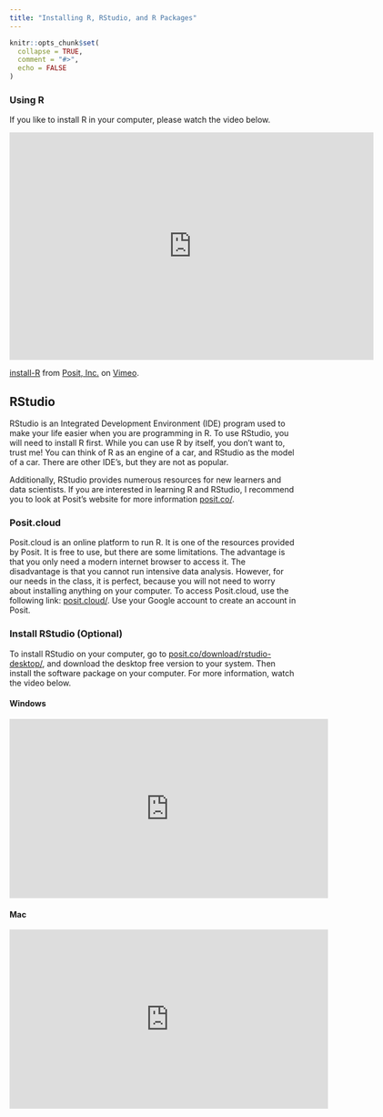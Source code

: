 ```yaml
---
title: "Installing R, RStudio, and R Packages"
---
```


```r
knitr::opts_chunk$set(
  collapse = TRUE,
  comment = "#>",
  echo = FALSE
)
```

### Using R

If you like to install R in your computer, please watch the video below.

```{=html}
<iframe src="https://player.vimeo.com/video/203516510?h=9ef4d70382&amp;color=428bca" width="640" height="400" frameborder="0" allow="autoplay; fullscreen; picture-in-picture" allowfullscreen>
</iframe>
<p><a href="https://vimeo.com/203516510">install-R</a> from <a href="https://vimeo.com/rstudioinc">Posit, Inc.</a> on <a href="https://vimeo.com">Vimeo</a>.</p>
```
## RStudio

RStudio is an Integrated Development Environment (IDE) program used to make your life easier when you are programming in R. To use RStudio, you will need to install R first. While you can use R by itself, you don't want to, trust me! You can think of R as an engine of a car, and RStudio as the model of a car. There are other IDE's, but they are not as popular.

Additionally, RStudio provides numerous resources for new learners and data scientists. If you are interested in learning R and RStudio, I recommend you to look at Posit's website for more information [posit.co/](https://posit.co/).

### Posit.cloud

Posit.cloud is an online platform to run R. It is one of the resources provided by Posit. It is free to use, but there are some limitations. The advantage is that you only need a modern internet browser to access it. The disadvantage is that you cannot run intensive data analysis. However, for our needs in the class, it is perfect, because you will not need to worry about installing anything on your computer. To access Posit.cloud, use the following link: [posit.cloud/](https://posit.cloud/). Use your Google account to create an account in Posit.

### Install RStudio (Optional)

To install RStudio on your computer, go to [posit.co/download/rstudio-desktop/](https://posit.co/download/rstudio-desktop/), and download the desktop free version to your system. Then install the software package on your computer. For more information, watch the video below.

#### Windows

```{=html}
<iframe width="560" height="315" src="https://www.youtube.com/embed/YrEe2TLr3MI" title="YouTube video player" frameborder="0" allow="accelerometer; autoplay; clipboard-write; encrypted-media; gyroscope; picture-in-picture; web-share" allowfullscreen></iframe>
```
#### Mac

```{=html}
<iframe width="560" height="315" src="https://www.youtube.com/embed/n8kP7c_QbLA" title="YouTube video player" frameborder="0" allow="accelerometer; autoplay; clipboard-write; encrypted-media; gyroscope; picture-in-picture; web-share" allowfullscreen></iframe>
```
